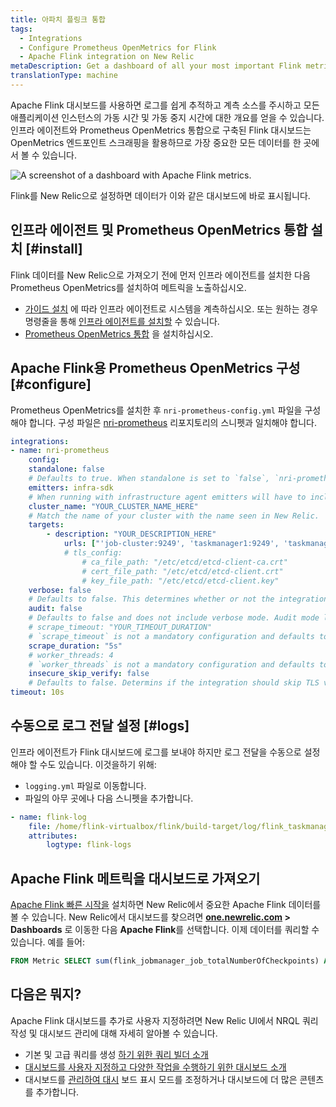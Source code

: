 ```yaml
---
title: 아파치 플링크 통합
tags:
  - Integrations
  - Configure Prometheus OpenMetrics for Flink
  - Apache Flink integration on New Relic
metaDescription: Get a dashboard of all your most important Flink metrics with our quickstart.
translationType: machine
---
```



Apache Flink 대시보드를 사용하면 로그를 쉽게 추적하고 계측 소스를 주시하고 모든 애플리케이션 인스턴스의 가동 시간 및 가동 중지 시간에 대한 개요를 얻을 수 있습니다. 인프라 에이전트와 Prometheus OpenMetrics 통합으로 구축된 Flink 대시보드는 OpenMetrics 엔드포인트 스크래핑을 활용하므로 가장 중요한 모든 데이터를 한 곳에서 볼 수 있습니다.

<img
  src={dashboardsApacheFlinkQuickstart}
  title="Apache Flink dashboard landing page"
  alt="A screenshot of a dashboard with Apache Flink metrics."
/>

<figcaption>
  Flink를 New Relic으로 설정하면 데이터가 이와 같은 대시보드에 바로 표시됩니다.
</figcaption>

## 인프라 에이전트 및 Prometheus OpenMetrics 통합 설치 [#install]

Flink 데이터를 New Relic으로 가져오기 전에 먼저 인프라 에이전트를 설치한 다음 Prometheus OpenMetrics를 설치하여 메트릭을 노출하십시오.

* [가이드 설치](https://one.newrelic.com/nr1-core?state=5e236fa2-fbfd-1f53-e55d-9241d2a73068) 에 따라 인프라 에이전트로 시스템을 계측하십시오. 또는 원하는 경우 명령줄을 통해 [인프라 에이전트를 설치할](/docs/infrastructure/install-infrastructure-agent/linux-installation/install-infrastructure-monitoring-agent-linux) 수 있습니다.
* [Prometheus OpenMetrics 통합](/docs/infrastructure/prometheus-integrations/install-configure-openmetrics/install-update-or-uninstall-your-prometheus-openmetrics-integration) 을 설치하십시오.

## Apache Flink용 Prometheus OpenMetrics 구성 [#configure]

Prometheus OpenMetrics를 설치한 후 `nri-prometheus-config.yml` 파일을 구성해야 합니다. 구성 파일은 [nri-prometheus](https://github.com/newrelic/nri-prometheus/blob/main/configs/nri-prometheus-config.yml.sample) 리포지토리의 스니펫과 일치해야 합니다.

```yml
integrations:
- name: nri-prometheus
    config:
    standalone: false
    # Defaults to true. When standalone is set to `false`, `nri-prometheus` requires an infrastructure agent to send data.
    emitters: infra-sdk
    # When running with infrastructure agent emitters will have to include infra-sdk
    cluster_name: "YOUR_CLUSTER_NAME_HERE"
    # Match the name of your cluster with the name seen in New Relic. 
    targets:
        - description: "YOUR_DESCRIPTION_HERE"
            urls: ["'job-cluster:9249', 'taskmanager1:9249', 'taskmanager2:9249'"]
            # tls_config:
                # ca_file_path: "/etc/etcd/etcd-client-ca.crt"
                # cert_file_path: "/etc/etcd/etcd-client.crt"
                # key_file_path: "/etc/etcd/etcd-client.key"
    verbose: false
    # Defaults to false. This determines whether or not the integration should run in verbose mode.
    audit: false
    # Defaults to false and does not include verbose mode. Audit mode logs the uncompressed data sent to New Relic and can lead to a high log volume.
    # scrape_timeout: "YOUR_TIMEOUT_DURATION"
    # `scrape_timeout` is not a mandatory configuration and defaults to 30s. The HTTP client timeout when fetching data from endpoints.
    scrape_duration: "5s"
    # worker_threads: 4
    # `worker_threads` is not a mandatory configuration and defaults to `4` for clusters with more than 400 endpoints. Slowly increase the worker thread until scrape time falls between the desired `scrape_duration`. Note: Increasing this value too much results in huge memory consumption if too many metrics are scraped at once.
    insecure_skip_verify: false
    # Defaults to false. Determins if the integration should skip TLS verification or not.
timeout: 10s
```

## 수동으로 로그 전달 설정 [#logs]

인프라 에이전트가 Flink 대시보드에 로그를 보내야 하지만 로그 전달을 수동으로 설정해야 할 수도 있습니다. 이것을하기 위해:

* `logging.yml` 파일로 이동합니다.
* 파일의 아무 곳에나 다음 스니펫을 추가합니다.

```yml
- name: flink-log 
    file: /home/flink-virtualbox/flink/build-target/log/flink_taskmanager.log
    attributes:
        logtype: flink-logs
```

## Apache Flink 메트릭을 대시보드로 가져오기

[Apache Flink 빠른 시작을](https://newrelic.com/instant-observability/apache-flink) 설치하면 New Relic에서 중요한 Apache Flink 데이터를 볼 수 있습니다. New Relic에서 대시보드를 찾으려면 **[one.newrelic.com](https://one.newrelic.com/all-capabilities) > Dashboards** 로 이동한 다음 **Apache Flink**를 선택합니다. 이제 데이터를 쿼리할 수 있습니다. 예를 들어:

```sql
FROM Metric SELECT sum(flink_jobmanager_job_totalNumberOfCheckpoints) AS 'Total Number of Checkpoints'
```

## 다음은 뭐지?

Apache Flink 대시보드를 추가로 사용자 지정하려면 New Relic UI에서 NRQL 쿼리 작성 및 대시보드 관리에 대해 자세히 알아볼 수 있습니다.

* 기본 및 고급 쿼리를 생성 [하기 위한 쿼리 빌더 소개](/docs/query-your-data/explore-query-data/query-builder/introduction-query-builder)
* [대시보드를 사용자 지정하고 다양한 작업을 수행하기 위한 대시보드 소개](/docs/query-your-data/explore-query-data/dashboards/introduction-dashboards)
* 대시보드를 [관리하여 대시](/docs/query-your-data/explore-query-data/dashboards/manage-your-dashboard) 보드 표시 모드를 조정하거나 대시보드에 더 많은 콘텐츠를 추가합니다.